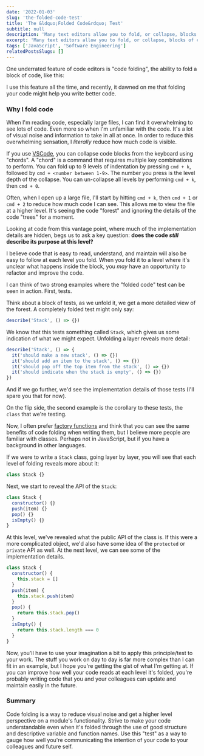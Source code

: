 ```yaml
---
date: '2022-01-03'
slug: 'the-folded-code-test'
title: 'The &ldquo;Folded Code&rdquo; Test'
subtitle: null
description: 'Many text editors allow you to fold, or collapse, blocks of code. I believe we can improve the design of our code by using this to our advantage.'
excerpt: 'Many text editors allow you to fold, or collapse, blocks of code. I believe we can improve the design of our code by using this to our advantage.'
tags: ['JavaScript', 'Software Engineering']
relatedPostsSlugs: []
---
```



One underrated feature of code editors is "code folding", the ability to fold a block of code, like this:

<Spacer bottom={1}>
  <Gif
    alt="Animation of VSCode collapsing blocks of code from multiple lines, into a single line"
    gifSrc={codeFoldingGif}
    staticSrc={codeFoldedStatic}
  />
</Spacer>

I use this feature all the time, and recently, it dawned on me that folding your code might help you write better code.

### Why I fold code

When I'm reading code, especially large files, I can find it overwhelming to see lots of code. Even more so when I'm unfamiliar with the code. It's a lot of visual noise and information to take in all at once. In order to reduce this overwhelming sensation, I _literally_ reduce how much code is visible.

If you use [VSCode](https://code.visualstudio.com/), you can collapse code blocks from the keyboard using "chords". A "chord" is a command that requires multiple key combinations to perform. You can fold up to 9 levels of indentation by pressing `cmd + k`, followed by `cmd + <number between 1-9>`. <Marker content="I work on a Mac, please convert <code>cmd</code> to <code>ctrl</code> if you are a Windows user." /> The number you press is the level depth of the collapse. You can un-collapse all levels by performing `cmd + k`, then `cmd + 0`.

Often, when I open up a large file, I'll start by hitting `cmd + k`, then `cmd + 1` or `cmd + 2` to reduce how much code I can see. This allows me to view the file at a higher level. It's seeing the code "forest" and ignoring the details of the code "trees" for a moment.

Looking at code from this vantage point, where much of the implementation details are hidden, begs us to ask a key question: **does the code _still_ describe its purpose at this level?**

I believe <Marker content="Yes, this is my <em>opinion</em>" /> code that is easy to read, understand, and maintain will also be easy to follow at each level you fold. When you fold it to a level where it's unclear what happens inside the block, you _may_ have an opportunity to refactor and improve the code.

I can think of two strong examples where the "folded code" test can be seen in action. First, tests.

Think about a block of tests, as we unfold it, we get a more detailed view of the forest. A completely folded test might only say:

```javascript
describe('Stack', () => {})
```

We know that this tests something called `Stack`, which gives us some indication of what we might expect. Unfolding a layer reveals more detail:

```javascript
describe('Stack', () => {
  it('should make a new stack', () => {})
  it('should add an item to the stack', () => {})
  it('should pop off the top item from the stack', () => {})
  it('should indicate when the stack is empty', () => {})
})
```

And if we go further, we'd see the implementation details of those tests (I'll spare you that for now).

On the flip side, the second example is the corollary to these tests, the `class` that we're testing.

Now, I often prefer [factory functions](what-is-a-factory-function) and think that you can see the same benefits of code folding when writing them, but I believe more people are familiar with classes. Perhaps not in JavaScript, but if you have a background in other languages.

If we were to write a `Stack` class, going layer by layer, you will see that each level of folding reveals more about it:

```javascript
class Stack {}
```

Next, we start to reveal the API of the `Stack`:

```javascript
class Stack {
  constructor() {}
  push(item) {}
  pop() {}
  isEmpty() {}
}
```

At this level, we've revealed what the public API of the class is. If this were a more complicated object, we'd also have some idea of the `protected` or `private` API as well. At the next level, we can see some of the implementation details.

```javascript
class Stack {
  constructor() {
    this.stack = []
  }
  push(item) {
    this.stack.push(item)
  }
  pop() {
    return this.stack.pop()
  }
  isEmpty() {
    return this.stack.length === 0
  }
}
```

Now, you'll have to use your imagination a bit to apply this principle/test <Marker content="Honestly, I don't know what it is. Just a thought that's been in my brain for a few months." /> to your work. The stuff you work on day to day is far more complex than I can fit in an example, but I hope you're getting the gist of what I'm getting at. If you can improve how well your code reads at each level it's folded, you're probably writing code that you and your colleagues can update and maintain easily in the future.

### Summary

Code folding is a way to reduce visual noise and get a higher level perspective on a module's functionality. Strive to make your code understandable even when it's folded through the use of good structure and descriptive variable and function names. Use this "test" as a way to gauge how well you're communicating the intention of your code to your colleagues and future self.
